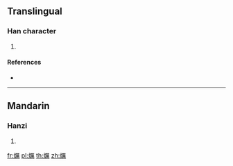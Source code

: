 ==Translingual==

===Han character===
{{Han char|rn=86|rad=火|as=15|sn=19|four=|canj=FMTB}}

# {{defn|Han|sort=火15}}

====References====
* {{Han ref|kx=0686.120|dkj=19536|dj=1098.290|hdz=32245.080|uh=7204|ud=29188}}

----

==Mandarin==

===Hanzi===
{{cmn-hanzi|pin=[[lì]] ([[li4]])|wg=li<sup>4</sup>}}

# {{defn|lang=cmn|sort=火15}}

[[fr:爄]]
[[pl:爄]]
[[th:爄]]
[[zh:爄]]